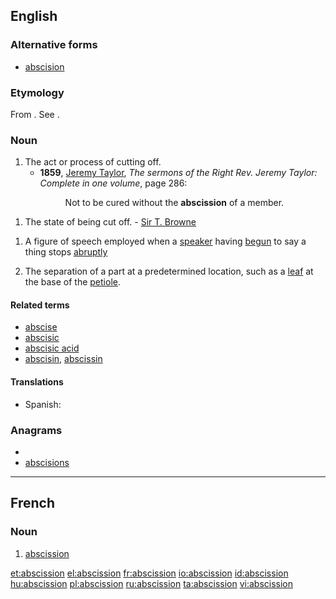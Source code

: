 ==English==

===Alternative forms===
* [[abscision]]

===Etymology===
From {{etyl|la}} {{term|abscissio}}. See {{term|abscind}}.

===Noun===
{{en-noun}}

# The act or process of cutting off.
#* '''1859''', [[w:Jeremy Taylor|Jeremy Taylor]], ''The sermons of the Right Rev. Jeremy Taylor: Complete in one volume'', page 286:
#*: Not to be cured without the '''abscission''' of a member.
{{wikipedia}}
# The state of being cut off. - [[w:Thomas Browne|Sir T. Browne]]
{{examples-right|examples=He is a man of so much honor and [[candor]], and of such [[generosity]] -- but I need say no more.}}
# {{rhetoric}} A figure of speech employed when a [[speaker]] having [[begun]] to say a thing stops [[abruptly]]
# {{botany}} The separation of a part at a predetermined location, such as a [[leaf]] at the base of the [[petiole]].

====Related terms====
* [[abscise]]
* [[abscisic]]
* [[abscisic acid]]
* [[abscisin]], [[abscissin]]

====Translations====
{{trans-top|act of cutting off}}
* Spanish: {{t+|es|abscisión|f}}
{{trans-mid}}
{{trans-bottom}}

===Anagrams===
* {{alphagram|abciinosss}}
* [[abscisions#English|abscisions]]


----

==French==

===Noun===
{{fr-noun|f}}

# {{botany}} [[#English|abscission]]

[[et:abscission]]
[[el:abscission]]
[[fr:abscission]]
[[io:abscission]]
[[id:abscission]]
[[hu:abscission]]
[[pl:abscission]]
[[ru:abscission]]
[[ta:abscission]]
[[vi:abscission]]